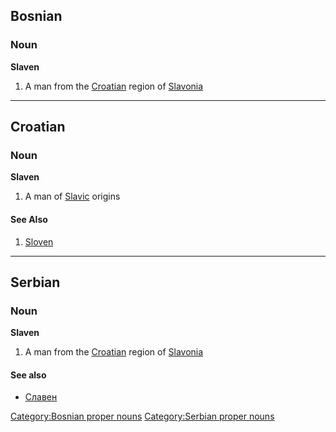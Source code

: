 ==Bosnian==
===Noun===
'''Slaven'''
#A man from the [[Croatian]] region of [[Slavonia]]
[[Category:Bosnian proper nouns]]
----
==Croatian==
===Noun===
'''Slaven'''
#A man of [[Slavic]] origins
====See Also====
#[[Sloven]]
----
==Serbian==
===Noun===
'''Slaven'''
#A man from the [[Croatian]] region of [[Slavonia]]
====See also====
*[[Славен]]
[[Category:Serbian proper nouns]]
